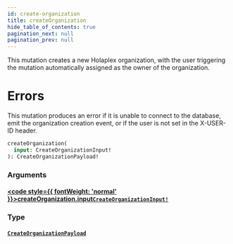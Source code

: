 ```yaml
---
id: create-organization
title: createOrganization
hide_table_of_contents: true
pagination_next: null
pagination_prev: null
---
```








This mutation creates a new Holaplex organization, with the user triggering the mutation automatically assigned as the owner of the organization.
# Errors
This mutation produces an error if it is unable to connect to the database, emit the organization creation event, or if the user is not set in the X-USER-ID header.

```graphql
createOrganization(
  input: CreateOrganizationInput!
): CreateOrganizationPayload!
```


### Arguments

#### [<code style={{ fontWeight: 'normal' }}>createOrganization.<b>input</b></code>](#)<Bullet />[`CreateOrganizationInput!`](/api/inputs/create-organization-input) <Badge class="secondary" text="non-null"/> <Badge class="secondary" text="input"/>
> 
> 

### Type

#### [`CreateOrganizationPayload`](/api/objects/create-organization-payload) <Badge class="secondary" text="object"/>
> 
> 





